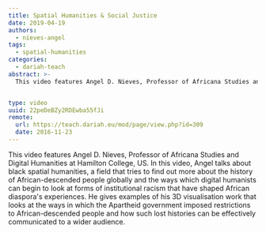 ```yaml
---
title: Spatial Humanities & Social Justice
date: 2019-04-19
authors:
  - nieves-angel
tags:
  - spatial-humanities
categories:
  - dariah-teach
abstract: >-
  This video features Angel D. Nieves, Professor of Africana Studies and Digital Humanities at Hamilton College, US, talking about the field of black spatial humanities.


type: video
uuid: 22peDeBZy2RDEwba55fJi
remote:
  url: https://teach.dariah.eu/mod/page/view.php?id=309
  date: 2016-11-23
---
```


This video features Angel D. Nieves, Professor of Africana Studies and Digital Humanities at Hamilton College, US. In this video, Angel talks about black spatial humanities, a field that tries to find out more about the history of African-descended people globally and the ways which digital humanists can begin to look at forms of institutional racism that have shaped African diaspora's experiences. He gives examples of his 3D visualisation work that looks at the ways in which the Apartheid government imposed restrictions to African-descended people and how such lost histories can be effectively communicated to a wider audience.

<VideoCard
  title="DH in Practice"
  subtitle="Spatial Humanities & Social Justice"
  id="9mAiyn6gMJw"
  image="/assets/images/cms/posts/spatial-humanities-social-justice/angel-nieves.jpg"
/>
